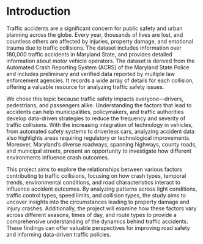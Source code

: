 # Introduction


Traffic accidents are a significant concern for public safety and urban planning across the globe. Every year, thousands of lives are lost, and countless others are affected by injuries, property damage, and emotional trauma due to traffic collisions. The dataset includes information over 180,000 traffic accidents in Maryland State, and provides detailed information about motor vehicle operators. The dataset is derived from the Automated Crash Reporting System (ACRS) of the Maryland State Police and includes preliminary and verified data reported by multiple law enforcement agencies. It records a wide array of details for each collision, offering a valuable resource for analyzing traffic safety issues.


We chose this topic because traffic safety impacts everyone—drivers, pedestrians, and passengers alike. Understanding the factors that lead to accidents can help municipalities, policymakers, and traffic authorities develop data-driven strategies to reduce the frequency and severity of traffic collisions. With the increasing integration of technology in vehicles, from automated safety systems to driverless cars, analyzing accident data also highlights areas requiring regulatory or technological improvements. Moreover, Maryland’s diverse roadways, spanning highways, county roads, and municipal streets, present an opportunity to investigate how different environments influence crash outcomes.


This project aims to explore the relationships between various factors contributing to traffic collisions, focusing on how crash types, temporal trends, environmental conditions, and road characteristics interact to influence accident outcomes. By analyzing patterns across light conditions, traffic control types, speed limits, and collision types, the study aims to uncover insights into the circumstances leading to property damage and injury crashes. Additionally, the project will examine how these factors vary across different seasons, times of day, and route types to provide a comprehensive understanding of the dynamics behind traffic accidents. These findings can offer valuable perspectives for improving road safety and informing data-driven traffic policies.
